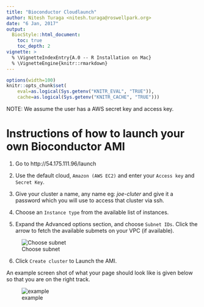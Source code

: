 ```yaml
---
title: "Bioconductor Cloudlaunch"
author: Nitesh Turaga <nitesh.turaga@roswellpark.org>
date: "6 Jan, 2017"
output:
  BiocStyle::html_document:
    toc: true
    toc_depth: 2
vignette: >
  % \VignetteIndexEntry{A.0 -- R Installation on Mac}
  % \VignetteEngine{knitr::rmarkdown}
---
```


```r
options(width=100)
knitr::opts_chunk$set(
    eval=as.logical(Sys.getenv("KNITR_EVAL", "TRUE")),
    cache=as.logical(Sys.getenv("KNITR_CACHE", "TRUE")))
```


NOTE: We assume the user has a AWS secret key and access key.

# Instructions of how to launch your own Bioconductor AMI

1. Go to http://54.175.111.96/launch

2. Use the default cloud, `Amazon (AWS EC2)` and enter your `Access key` and `Secret Key`.

3. Give your cluster a name, any name  eg: *joe-cluter* and give it a password which you will use to access that cluster via ssh.

4. Choose an `Instance type` from the available list of instances.

5. Expand the Advanced options section, and choose `Subnet IDs`. Click the arrow to fetch the available submets on your VPC (if available).

![Choose subnet](./subnet_image.png)

6. Click `Create cluster` to Launch the AMI.


An example screen shot of what your page should look like is given below so that you are on the right track.

![example](./example.png)




